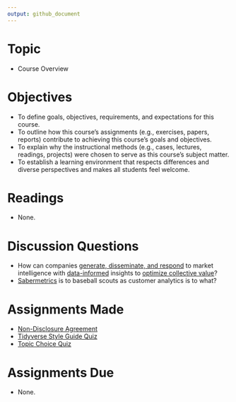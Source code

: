 ```yaml
---
output: github_document
---
```


# Topic

* Course Overview

# Objectives

* To define goals, objectives, requirements, and expectations for this course.
* To outline how this course's assignments (e.g., exercises, papers, reports)
contribute to achieving this course's goals and objectives.
* To explain why the instructional methods (e.g., cases, lectures, readings,
projects) were chosen to serve as this course's subject matter.
* To establish a learning environment that respects differences and diverse
perspectives and makes all students feel welcome.

# Readings

* None.

# Discussion Questions

* How can companies [generate, disseminate, and respond][kohli and jaworski] to
market intelligence with [data-informed][parker] insights to [optimize 
collective value][donaldson and walsh]?
* [Sabermetrics][moneyball] is to baseball scouts as customer analytics is to
what?

# Assignments Made

* [Non-Disclosure Agreement][nda]
* [Tidyverse Style Guide Quiz][tidyverse quiz]
* [Topic Choice Quiz][topic choice quiz]

# Assignments Due

* None.

[donaldson and walsh]: https://www.sciencedirect.com/science/article/pii/S0191308515000088
[kohli and jaworski]: https://pdfs.semanticscholar.org/82e7/864936822e1c97d5ebc9996fab705defcfdb.pdf
[moneyball]: https://www.imdb.com/title/tt1210166/
[nda]: https://github.com/GCOM7140/class-sessions/raw/master/02_group-project-overview/01_readings/tjl-student-nda.docx
[parker]: https://twitter.com/hspter/status/872135582100578304
[tidyverse quiz]: https://goo.gl/forms/TDZ83cKuWPtOVYzW2
[topic choice quiz]: https://goo.gl/forms/nz0w8G2LuZOZbZxi2